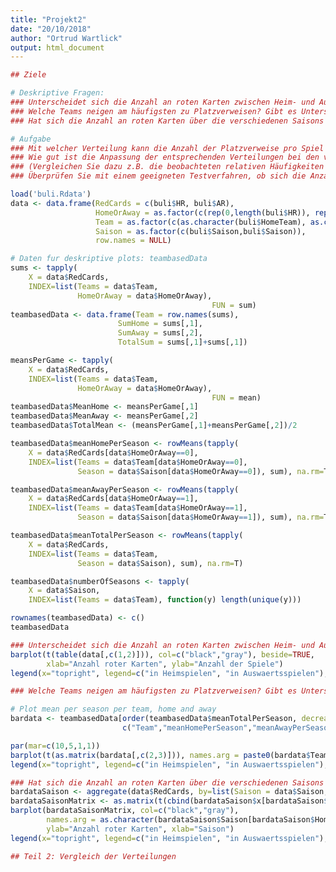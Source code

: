 ```yaml
---
title: "Projekt2"
date: "20/10/2018"
author: "Ortrud Wartlick"
output: html_document
---
```


```r
## Ziele

# Deskriptive Fragen: 
### Unterscheidet sich die Anzahl an roten Karten zwischen Heim- und Auswärtssteams?
### Welche Teams neigen am häufigsten zu Platzverweisen? Gibt es Unterschiede bei den Teams zwischen Heim- und Auswärtsauftritten?
### Hat sich die Anzahl an roten Karten über die verschiedenen Saisons verändert?

# Aufgabe
### Mit welcher Verteilung kann die Anzahl der Platzverweise pro Spiel für Heim- bzw. Aus- wärtsteams (HR und AR) geeignet modelliert werden? Diskutieren Sie, ob die zu treffenden Verteilungsannahmen gerechtfertigt werden können und vergleichen Sie die beiden angepassten Verteilungen.
### Wie gut ist die Anpassung der entsprechenden Verteilungen bei den vorliegenden Daten?
### (Vergleichen Sie dazu z.B. die beobachteten relativen Häufigkeiten mit den theoretischen Wahrscheinlichkeitsfunktionen der angepassten Verteilungen)
### Überprüfen Sie mit einem geeigneten Testverfahren, ob sich die Anzahl an Platzverweisen zwischen Heim- und Auswärtsteams zu einem im Vorfeld gewählten Signifikanzniveau signifikant unterscheidet.
```

```r
load('buli.Rdata')
data <- data.frame(RedCards = c(buli$HR, buli$AR), 
                   HomeOrAway = as.factor(c(rep(0,length(buli$HR)), rep(1,length(buli$AR)))), 
                   Team = as.factor(c(as.character(buli$HomeTeam), as.character(buli$AwayTeam))), 
                   Saison = as.factor(c(buli$Saison,buli$Saison)),
                   row.names = NULL)
```

```r
# Daten fur deskriptive plots: teambasedData
sums <- tapply(
    X = data$RedCards, 
    INDEX=list(Teams = data$Team,
               HomeOrAway = data$HomeOrAway), 
                                             FUN = sum)
teambasedData <- data.frame(Team = row.names(sums),
                        SumHome = sums[,1], 
                        SumAway = sums[,2], 
                        TotalSum = sums[,1]+sums[,1])

meansPerGame <- tapply(
    X = data$RedCards, 
    INDEX=list(Teams = data$Team,
               HomeOrAway = data$HomeOrAway), 
                                             FUN = mean)
teambasedData$MeanHome <- meansPerGame[,1]
teambasedData$MeanAway <- meansPerGame[,2]
teambasedData$TotalMean <- (meansPerGame[,1]+meansPerGame[,2])/2

teambasedData$meanHomePerSeason <- rowMeans(tapply(
    X = data$RedCards[data$HomeOrAway==0], 
    INDEX=list(Teams = data$Team[data$HomeOrAway==0],
               Season = data$Saison[data$HomeOrAway==0]), sum), na.rm=T)

teambasedData$meanAwayPerSeason <- rowMeans(tapply(
    X = data$RedCards[data$HomeOrAway==1], 
    INDEX=list(Teams = data$Team[data$HomeOrAway==1],
               Season = data$Saison[data$HomeOrAway==1]), sum), na.rm=T)

teambasedData$meanTotalPerSeason <- rowMeans(tapply(
    X = data$RedCards, 
    INDEX=list(Teams = data$Team,
               Season = data$Saison), sum), na.rm=T)

teambasedData$numberOfSeasons <- tapply(
    X = data$Saison, 
    INDEX=list(Teams = data$Team), function(y) length(unique(y)))

rownames(teambasedData) <- c()
teambasedData
```

```r
### Unterscheidet sich die Anzahl an roten Karten zwischen Heim- und Auswärtssteams?
barplot(t(table(data[,c(1,2)])), col=c("black","gray"), beside=TRUE,
        xlab="Anzahl roter Karten", ylab="Anzahl der Spiele")
legend(x="topright", legend=c("in Heimspielen", "in Auswaertsspielen"), fill = c("black", "gray"))

```

```r
### Welche Teams neigen am häufigsten zu Platzverweisen? Gibt es Unterschiede bei den Teams zwischen Heim- und Auswärtsauftritten?

# Plot mean per season per team, home and away
bardata <- teambasedData[order(teambasedData$meanTotalPerSeason, decreasing = T),
                         c("Team","meanHomePerSeason","meanAwayPerSeason", "numberOfSeasons")]

par(mar=c(10,5,1,1))
barplot(t(as.matrix(bardata[,c(2,3)])), names.arg = paste0(bardata$Team, " (", bardata$numberOfSeasons, ")"), las = 2, ylab="Anzahl roter Karten\n(Durchschnitt pro Saison)", col = c("black", "gray"))
legend(x="topright", legend=c("in Heimspielen", "in Auswaertsspielen"), fill = c("black", "gray"))
```

```r
### Hat sich die Anzahl an roten Karten über die verschiedenen Saisons verändert?
bardataSaison <- aggregate(data$RedCards, by=list(Saison = data$Saison, Home = data$HomeOrAway), sum)
bardataSaisonMatrix <- as.matrix(t(cbind(bardataSaison$x[bardataSaison$Home==0],bardataSaison$x[bardataSaison$Home==1])))
barplot(bardataSaisonMatrix, col=c("black","gray"),
        names.arg = as.character(bardataSaison$Saison[bardataSaison$Home==0]),
        ylab="Anzahl roter Karten", xlab="Saison")
legend(x="topright", legend=c("in Heimspielen", "in Auswaertsspielen"), fill = c("black", "gray"))
```

```r
## Teil 2: Vergleich der Verteilungen

```
